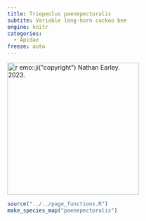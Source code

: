 ```yaml
---
title: Triepeolus paenepectoralis
subtite: Variable long-horn cuckoo bee
engine: knitr
categories:
  - Apidae
freeze: auto
---
```

[![`r emo::ji("copyright")` Nathan Earley. 2023.](https://inaturalist-open-data.s3.amazonaws.com/photos/308235201/large.jpeg){height=300}](https://inaturalist.ca/observations/177242341)

```r
source("../../page_functions.R")
make_species_map("paenepectoralis")
```
